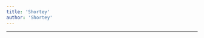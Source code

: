 ```yaml
---
title: 'Shortey'
author: 'Shortey'
---
```


---

<CharacterInfo
    name='Shortey'
    image='/assets/icons/otom/wiki media/chars/shortey.png' 
    caption='por que você não vai jogar baseball?'
    icon='/assets/icons/otom/wiki media/icons/Shortey.png'
    nickname="Velho"
    pronouns='ele/dele'
    species='Shortes'
    voice='Wellington (Animação Bugadora)'
    hobbies='N/A'
/>